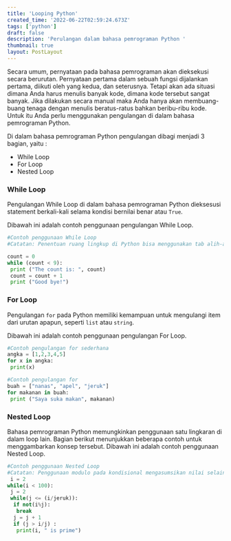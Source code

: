 ```yaml
---
title: 'Looping Python'
created_time: '2022-06-22T02:59:24.673Z'
tags: ['python']
draft: false
description: 'Perulangan dalam bahasa pemrograman Python '
thumbnail: true
layout: PostLayout
---
```


Secara umum, pernyataan pada bahasa pemrograman akan dieksekusi secara berurutan. Pernyataan pertama dalam sebuah fungsi dijalankan pertama, diikuti oleh yang kedua, dan seterusnya. Tetapi akan ada situasi dimana Anda harus menulis banyak kode, dimana kode tersebut sangat banyak. Jika dilakukan secara manual maka Anda hanya akan membuang-buang tenaga dengan menulis beratus-ratus bahkan beribu-ribu kode. Untuk itu Anda perlu menggunakan pengulangan di dalam bahasa pemrograman Python.

Di dalam bahasa pemrograman Python pengulangan dibagi menjadi 3 bagian, yaitu :

- While Loop
- For Loop
- Nested Loop

### While Loop

Pengulangan While Loop di dalam bahasa pemrograman Python dieksesusi statement berkali-kali selama kondisi bernilai benar atau `True`.

Dibawah ini adalah contoh penggunaan pengulangan While Loop.

```python:while-loop.py
#Contoh penggunaan While Loop
#Catatan: Penentuan ruang lingkup di Python bisa menggunakan tab alih-alih menggunakan tanda kurung

count = 0
while (count < 9):
 print ("The count is: ", count)
 count = count + 1
 print ("Good bye!")
```

### For Loop

Pengulangan `for` pada Python memiliki kemampuan untuk mengulangi item dari urutan apapun, seperti `list` atau `string`.

Dibawah ini adalah contoh penggunaan pengulangan For Loop.

```python:for-loop.py
#Contoh pengulangan for sederhana
angka = [1,2,3,4,5]
for x in angka:
 print(x)

#Contoh pengulangan for
buah = ["nanas", "apel", "jeruk"]
for makanan in buah:
 print ("Saya suka makan", makanan)
```

### Nested Loop

Bahasa pemrograman Python memungkinkan penggunaan satu lingkaran di dalam loop lain. Bagian berikut menunjukkan beberapa contoh untuk menggambarkan konsep tersebut.
Dibawah ini adalah contoh penggunaan Nested Loop.

```python:nested-loop.py
#Contoh penggunaan Nested Loop
#Catatan: Penggunaan modulo pada kondisional mengasumsikan nilai selain nol sebagai True(benar) dan nol sebagai False(salah)
 i = 2
while(i < 100):
 j = 2
 while(j <= (i/jeruk)):
  if not(i%j):
   break
  j = j + 1
  if (j > i/j) :
   print(i, " is prime")
```
